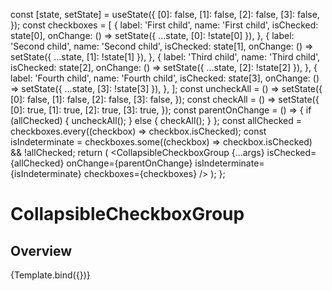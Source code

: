 

<Meta
  title="Components/Forms/CollapsibleCheckboxGroup"
  component={CollapsibleCheckboxGroup}
/>

  const [state, setState] = useState({
    [0]: false,
    [1]: false,
    [2]: false,
    [3]: false,
  });
  const checkboxes = [
    {
      label: 'First child',
      name: 'First child',
      isChecked: state[0],
      onChange: () => setState({ ...state, [0]: !state[0] }),
    },
    {
      label: 'Second child',
      name: 'Second child',
      isChecked: state[1],
      onChange: () => setState({ ...state, [1]: !state[1] }),
    },
    {
      label: 'Third child',
      name: 'Third child',
      isChecked: state[2],
      onChange: () => setState({ ...state, [2]: !state[2] }),
    },
    {
      label: 'Fourth child',
      name: 'Fourth child',
      isChecked: state[3],
      onChange: () => setState({ ...state, [3]: !state[3] }),
    },
  ];
  const uncheckAll = () =>
    setState({
      [0]: false,
      [1]: false,
      [2]: false,
      [3]: false,
    });
  const checkAll = () =>
    setState({
      [0]: true,
      [1]: true,
      [2]: true,
      [3]: true,
    });
  const parentOnChange = () => {
    if (allChecked) {
      uncheckAll();
    } else {
      checkAll();
    }
  };
  const allChecked = checkboxes.every((checkbox) => checkbox.isChecked);
  const isIndeterminate =
    checkboxes.some((checkbox) => checkbox.isChecked) && !allChecked;
  return (
    <CollapsibleCheckboxGroup
      {...args}
      isChecked={allChecked}
      onChange={parentOnChange}
      isIndeterminate={isIndeterminate}
      checkboxes={checkboxes}
    />
  );
};

# CollapsibleCheckboxGroup

## Overview

<Canvas>
  <Story
    name="Overview"
    args={{
      name: 'Control',
      value: 1,
      isDisabled: false,
      isInvalid: false,
      label: 'Parent item',
      size: 'md',
    }}
  >
    {Template.bind({})}
  </Story>
</Canvas>

<ArgsTable story="Overview" />
